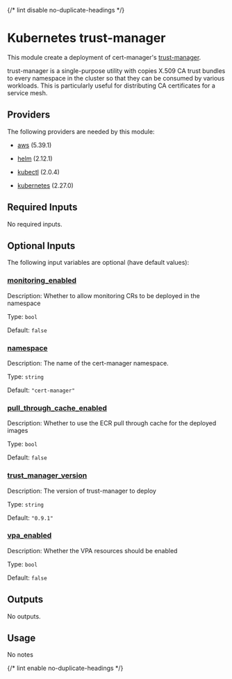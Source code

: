 
{/* lint disable no-duplicate-headings */}

# Kubernetes trust-manager

<ModuleHeader name="kube_trust_manager" sourceHref="https://github.com/Panfactum/stack/tree/__PANFACTUM_VERSION_EDGE__/packages/infrastructure/kube_trust_manager" status="deprecated" type="live" />

This module create a deployment of cert-manager's
[trust-manager](https://cert-manager.io/docs/trust/trust-manager/).

trust-manager is a single-purpose utility with copies X.509 CA trust bundles
to every namespace in the cluster so that they can be consumed by various workloads.
This is particularly useful for distributing CA certificates for a service mesh.

## Providers

The following providers are needed by this module:

* [aws](https://registry.terraform.io/providers/hashicorp/aws/5.39.1/docs) (5.39.1)

* [helm](https://registry.terraform.io/providers/hashicorp/helm/2.12.1/docs) (2.12.1)

* [kubectl](#requirement_kubectl) (2.0.4)

* [kubernetes](https://registry.terraform.io/providers/hashicorp/kubernetes/2.27.0/docs) (2.27.0)

## Required Inputs

No required inputs.

## Optional Inputs

The following input variables are optional (have default values):

### <a name="input_monitoring_enabled" /> [monitoring\_enabled](#input_monitoring_enabled)

Description: Whether to allow monitoring CRs to be deployed in the namespace

Type: `bool`

Default: `false`

### <a name="input_namespace" /> [namespace](#input_namespace)

Description: The name of the cert-manager namespace.

Type: `string`

Default: `"cert-manager"`

### <a name="input_pull_through_cache_enabled" /> [pull\_through\_cache\_enabled](#input_pull_through_cache_enabled)

Description: Whether to use the ECR pull through cache for the deployed images

Type: `bool`

Default: `false`

### <a name="input_trust_manager_version" /> [trust\_manager\_version](#input_trust_manager_version)

Description: The version of trust-manager to deploy

Type: `string`

Default: `"0.9.1"`

### <a name="input_vpa_enabled" /> [vpa\_enabled](#input_vpa_enabled)

Description: Whether the VPA resources should be enabled

Type: `bool`

Default: `false`

## Outputs

No outputs.

## Usage

No notes

{/* lint enable no-duplicate-headings */}

